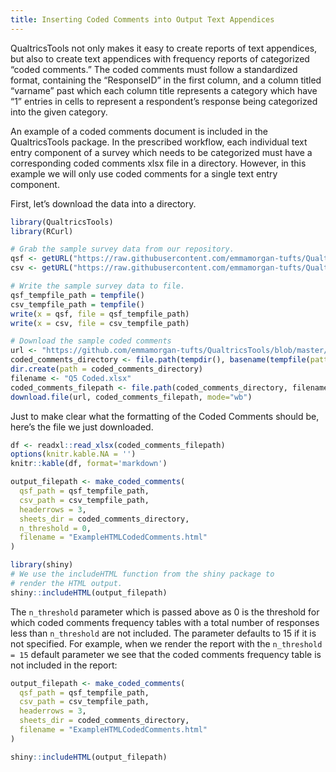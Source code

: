 ```yaml
---
title: Inserting Coded Comments into Output Text Appendices
---
```


QualtricsTools not only makes it easy to create reports of text appendices, but 
also to create text appendices with frequency reports of categorized "coded comments."
The coded comments must follow a standardized format, containing the "ResponseID" 
in the first column, and a column titled "varname" past which each column title 
represents a category which have "1" entries in cells to represent a respondent's
response being categorized into the given category. 

An example of a coded comments document is included in the QualtricsTools package.
In the prescribed workflow, each individual text entry component of a survey 
which needs to be categorized must have a corresponding coded comments xlsx file
in a directory. However, in this example we will only use coded comments 
for a single text entry component. 

First, let's download the data into a directory. 

```r
library(QualtricsTools)
library(RCurl)

# Grab the sample survey data from our repository.
qsf <- getURL("https://raw.githubusercontent.com/emmamorgan-tufts/QualtricsTools/master/data/Sample%20Surveys/Better%20Sample%20Survey/Better_Sample_Survey.qsf")
csv <- getURL("https://raw.githubusercontent.com/emmamorgan-tufts/QualtricsTools/master/data/Sample%20Surveys/Better%20Sample%20Survey/Better_Sample_Survey.csv")

# Write the sample survey data to file.
qsf_tempfile_path = tempfile()
csv_tempfile_path = tempfile()
write(x = qsf, file = qsf_tempfile_path)
write(x = csv, file = csv_tempfile_path)

# Download the sample coded comments
url <- "https://github.com/emmamorgan-tufts/QualtricsTools/blob/master/data/Sample%20Surveys/Comment%20Coding/Coded%20Comments/Q5%20Coded.xlsx?raw=true"
coded_comments_directory <- file.path(tempdir(), basename(tempfile(pattern="")))
dir.create(path = coded_comments_directory)
filename <- "Q5 Coded.xlsx"
coded_comments_filepath <- file.path(coded_comments_directory, filename)
download.file(url, coded_comments_filepath, mode="wb")
```

Just to make clear what the formatting of the Coded Comments should be, here's the file we just downloaded.
```r
df <- readxl::read_xlsx(coded_comments_filepath)
options(knitr.kable.NA = '')
knitr::kable(df, format='markdown')
```

```r
output_filepath <- make_coded_comments(
  qsf_path = qsf_tempfile_path,
  csv_path = csv_tempfile_path,
  headerrows = 3, 
  sheets_dir = coded_comments_directory,
  n_threshold = 0,
  filename = "ExampleHTMLCodedComments.html"
)

library(shiny)
# We use the includeHTML function from the shiny package to 
# render the HTML output.
shiny::includeHTML(output_filepath)
```


The `n_threshold` parameter which is passed above as 0 is the threshold for which coded comments frequency tables with a total number of responses less than `n_threshold` are not included. The parameter defaults to 15 if it is not specified. For example, when we render the report with the `n_threshold = 15` default parameter we see that the coded comments frequency table is not included in the report:

```r
output_filepath <- make_coded_comments(
  qsf_path = qsf_tempfile_path,
  csv_path = csv_tempfile_path,
  headerrows = 3, 
  sheets_dir = coded_comments_directory,
  filename = "ExampleHTMLCodedComments.html"
)

shiny::includeHTML(output_filepath)
```
